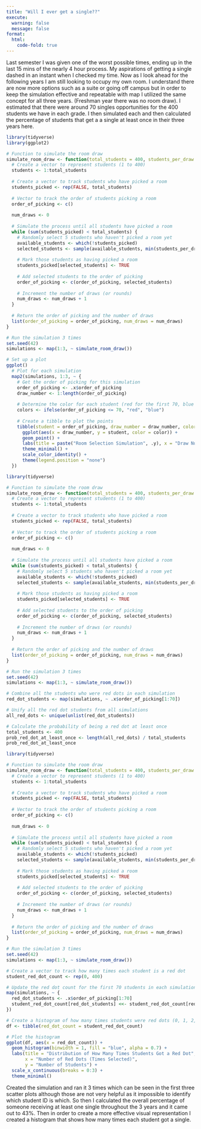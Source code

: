 ```yaml
---
title: "Will I ever get a single??"
execute: 
  warning: false
  message: false
format:
  html: 
    code-fold: true
---
```


Last semester I was given one of the worst possible times, ending up in the last 15 mins of the nearly 4 hour process. My aspirations of getting a single dashed in an instant when I checked my time. Now as I look ahead for the following years I am still looking to occupy my own room. I understand there are now more options such as a suite or going off campus but in order to keep the simulation effective and repeatable with map I utilized the same concept for all three years. (Freshman year there was no room draw). I estimated that there were around 70 singles opportunities for the 400 students we have in each grade. I then simulated each and then calculated the percentage of students that get a a single at least once in their three years here.

```r
library(tidyverse)
library(ggplot2)

# Function to simulate the room draw
simulate_room_draw <- function(total_students = 400, students_per_draw = 5, draw_interval = 3) {
  # Create a vector to represent students (1 to 400)
  students <- 1:total_students
  
  # Create a vector to track students who have picked a room
  students_picked <- rep(FALSE, total_students)
  
  # Vector to track the order of students picking a room
  order_of_picking <- c()
  
  num_draws <- 0
  
  # Simulate the process until all students have picked a room
  while (sum(students_picked) < total_students) {
    # Randomly select 5 students who haven't picked a room yet
    available_students <- which(!students_picked)
    selected_students <- sample(available_students, min(students_per_draw, length(available_students)), replace = FALSE)
    
    # Mark those students as having picked a room
    students_picked[selected_students] <- TRUE
    
    # Add selected students to the order of picking
    order_of_picking <- c(order_of_picking, selected_students)
    
    # Increment the number of draws (or rounds)
    num_draws <- num_draws + 1
  }
  
  # Return the order of picking and the number of draws
  list(order_of_picking = order_of_picking, num_draws = num_draws)
}

# Run the simulation 3 times
set.seed(42)
simulations <- map(1:3, ~ simulate_room_draw())

# Set up a plot
ggplot() 
  # Plot for each simulation
  map2(simulations, 1:3, ~ {
    # Get the order of picking for this simulation
    order_of_picking <- .x$order_of_picking
    draw_number <- 1:length(order_of_picking)
    
    # Determine the color for each student (red for the first 70, blue otherwise)
    colors <- ifelse(order_of_picking <= 70, "red", "blue")
    
    # Create a tibble to plot the points
    tibble(student = order_of_picking, draw_number = draw_number, color = colors) %>%
      ggplot(aes(x = draw_number, y = student, color = color)) +
      geom_point() +
      labs(title = paste("Room Selection Simulation", .y), x = "Draw Number (Time Interval)", y = "Student ID") +
      theme_minimal() +
      scale_color_identity() + 
      theme(legend.position = "none")
  })

```

```r
library(tidyverse)

# Function to simulate the room draw
simulate_room_draw <- function(total_students = 400, students_per_draw = 5, draw_interval = 3) {
  # Create a vector to represent students (1 to 400)
  students <- 1:total_students
  
  # Create a vector to track students who have picked a room
  students_picked <- rep(FALSE, total_students)
  
  # Vector to track the order of students picking a room
  order_of_picking <- c()
  
  num_draws <- 0
  
  # Simulate the process until all students have picked a room
  while (sum(students_picked) < total_students) {
    # Randomly select 5 students who haven't picked a room yet
    available_students <- which(!students_picked)
    selected_students <- sample(available_students, min(students_per_draw, length(available_students)), replace = FALSE)
    
    # Mark those students as having picked a room
    students_picked[selected_students] <- TRUE
    
    # Add selected students to the order of picking
    order_of_picking <- c(order_of_picking, selected_students)
    
    # Increment the number of draws (or rounds)
    num_draws <- num_draws + 1
  }
  
  # Return the order of picking and the number of draws
  list(order_of_picking = order_of_picking, num_draws = num_draws)
}

# Run the simulation 3 times
set.seed(42)
simulations <- map(1:3, ~ simulate_room_draw())

# Combine all the students who were red dots in each simulation
red_dot_students <- map(simulations, ~ .x$order_of_picking[1:70])

# Unify all the red dot students from all simulations
all_red_dots <- unique(unlist(red_dot_students))

# Calculate the probability of being a red dot at least once
total_students <- 400
prob_red_dot_at_least_once <- length(all_red_dots) / total_students
prob_red_dot_at_least_once

```

```r
library(tidyverse)

# Function to simulate the room draw
simulate_room_draw <- function(total_students = 400, students_per_draw = 5, draw_interval = 3) {
  # Create a vector to represent students (1 to 400)
  students <- 1:total_students
  
  # Create a vector to track students who have picked a room
  students_picked <- rep(FALSE, total_students)
  
  # Vector to track the order of students picking a room
  order_of_picking <- c()
  
  num_draws <- 0
  
  # Simulate the process until all students have picked a room
  while (sum(students_picked) < total_students) {
    # Randomly select 5 students who haven't picked a room yet
    available_students <- which(!students_picked)
    selected_students <- sample(available_students, min(students_per_draw, length(available_students)), replace = FALSE)
    
    # Mark those students as having picked a room
    students_picked[selected_students] <- TRUE
    
    # Add selected students to the order of picking
    order_of_picking <- c(order_of_picking, selected_students)
    
    # Increment the number of draws (or rounds)
    num_draws <- num_draws + 1
  }
  
  # Return the order of picking and the number of draws
  list(order_of_picking = order_of_picking, num_draws = num_draws)
}

# Run the simulation 3 times
set.seed(42)
simulations <- map(1:3, ~ simulate_room_draw())

# Create a vector to track how many times each student is a red dot
student_red_dot_count <- rep(0, 400)

# Update the red dot count for the first 70 students in each simulation
map(simulations, ~ {
  red_dot_students <- .x$order_of_picking[1:70]
  student_red_dot_count[red_dot_students] <<- student_red_dot_count[red_dot_students] + 1
})

# Create a histogram of how many times students were red dots (0, 1, 2, or 3 times)
df <- tibble(red_dot_count = student_red_dot_count)

# Plot the histogram
ggplot(df, aes(x = red_dot_count)) +
  geom_histogram(binwidth = 1, fill = "blue", alpha = 0.7) +
  labs(title = "Distribution of How Many Times Students Got a Red Dot",
       x = "Number of Red Dots (Times Selected)",
       y = "Number of Students") +
  scale_x_continuous(breaks = 0:3) +  
  theme_minimal()

```

Created the simulation and ran it 3 times which can be seen in the first three scatter plots although those are not very helpful as it impossible to identify which student ID is which. So then I calculated the overall percentage of someone receiving at least one single throughout the 3 years and it came out to 43%. Then in order to create a more effective visual representation I created a histogram that shows how many times each student got a single.
